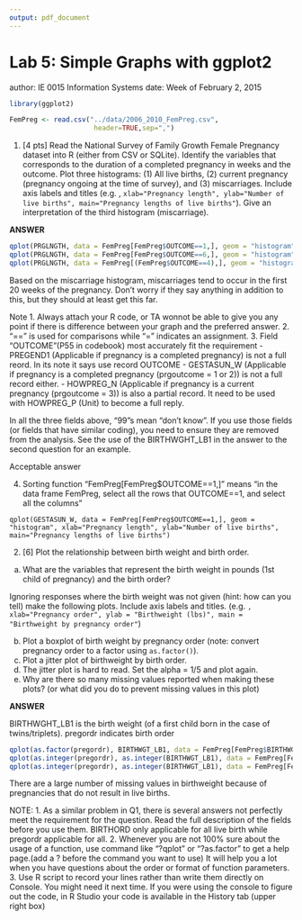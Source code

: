 ```yaml
---
output: pdf_document
---
```

Lab 5: Simple Graphs with ggplot2
==========================
author: IE 0015 Information Systems
date: Week of February 2, 2015 

```r
library(ggplot2)
```

```r
FemPreg <- read.csv("../data/2006_2010_FemPreg.csv",
                     header=TRUE,sep=",")
```

1.  [4 pts] Read the National Survey of Family Growth Female Pregnancy dataset into R (either from CSV or SQLite). Identify the variables that corresponds to the duration of a completed pregnancy in weeks and the outcome. Plot three histograms: (1)  All live births, (2) current pregnancy (pregnancy ongoing at the time of survey), and (3) miscarriages. Include axis labels and titles (e.g. , `xlab="Pregnancy length", ylab="Number of live births", main="Pregnancy lengths of live births"`).  Give an interpretation of the third histogram (miscarriage).

**ANSWER**

```r
qplot(PRGLNGTH, data = FemPreg[FemPreg$OUTCOME==1,], geom = "histogram", xlab="Pregnancy length", ylab="Number of live births", main="Pregnancy lengths of live births")
qplot(PRGLNGTH, data = FemPreg[FemPreg$OUTCOME==6,], geom = "histogram", xlab="Pregnancy length", ylab="Number of live births", main="Pregnancy lengths of current pregnancies")
qplot(PRGLNGTH, data = FemPreg[(FemPreg$OUTCOME==4),], geom = "histogram", xlab="Pregnancy length", ylab="Number of live births", main="Pregnancy lengths of miscarriages")
```


Based on the miscarriage histogram, miscarriages tend to occur in the first 20 weeks of the pregnancy.  Don't worry if they say anything in addition to this, but they should at least get this far.

Note
1. Always attach your R code, or TA wonnot be able to give you any point  if there is difference between your graph and the preferred answer. 
2. "==" is used for comparisons while "=" indicates an assignment. 
3. Field "OUTCOME"(P55 in codebook) most accurately fit the requirement 
  - PREGEND1 (Applicable if pregnancy is a completed pregnancy) is not a full reord. In its note it says use record OUTCOME 
  - GESTASUN_W (Applicable if pregnancy is a completed pregnancy (prgoutcome = 1 or 2)) is not a full record either.
  - HOWPREG_N (Applicable if pregnancy is a current pregnancy (prgoutcome = 3)) is also a partial record. It need to be used with HOWPREG_P (Unit) to become a full reply.
  
In all the three fields above, "99"s mean "don't know". If you use those fields (or fields that have similar coding), you need to ensure they are removed from the analysis. See the use of the BIRTHWGHT_LB1 in the answer to the second question for an example.

Acceptable answer

4. Sorting function "FemPreg[FemPreg$OUTCOME==1,]" means "in the data frame FemPreg, select all the rows that OUTCOME==1, and select all the columns"

```
qplot(GESTASUN_W, data = FemPreg[FemPreg$OUTCOME==1,], geom = "histogram", xlab="Pregnancy length", ylab="Number of live births", main="Pregnancy lengths of live births")
```



2. [6] Plot the relationship between birth weight and birth order.
  a.  What are the variables that represent the birth weight in pounds (1st child of pregnancy) and the birth order?

Ignoring responses where the birth weight was not given (hint: how can you tell) make the following plots. Include axis labels and titles. (e.g. `, xlab="Pregnancy order", ylab = "Birthweight (lbs)", main = "Birthweight by pregnancy order"`)

  b.  Plot a boxplot of birth weight by pregnancy order (note: convert pregnancy order to a factor using `as.factor()`).
  c.  Plot a jitter plot of birthweight by birth order.
  d.  The jitter plot is hard to read. Set the alpha = 1/5 and plot again.
  e.  Why are there so many missing values reported when making these plots? (or what did you do to prevent missing values in this plot)
 
**ANSWER**

BIRTHWGHT_LB1 is the birth weight (of a first child born in the case of twins/triplets).
pregordr indicates birth order

```r
qplot(as.factor(pregordr), BIRTHWGT_LB1, data = FemPreg[FemPreg$BIRTHWGT_LB1<99,], geom = "boxplot", xlab="Pregnancy order", ylab = "Birthweight (lbs)", main = "Birthweight by pregnancy order") 
qplot(as.integer(pregordr), as.integer(BIRTHWGT_LB1), data = FemPreg[FemPreg$BIRTHWGT_LB1<99,], geom = "jitter", xlab="Pregnancy order", ylab = "Birthweight (lbs)", main = "Birthweight by pregnancy order") 
qplot(as.integer(pregordr), as.integer(BIRTHWGT_LB1), data = FemPreg[FemPreg$BIRTHWGT_LB1<99,], geom = "jitter", alpha = I(1/5), xlab="Pregnancy order", ylab = "Birthweight (lbs)", main = "Birthweight by pregnancy order")
```

There are a large number of missing values in birthweight because of pregnancies that do not result in live births.

NOTE:
1. As a similar problem in Q1, there is several answers not perfectly meet the requirement for the question. Read the full description of the fields before you use them.
BIRTHORD only applicable for all live birth while pregordr applicable for all.
2. Whenever you are not 100% sure about the usage of a function, use command like "?qplot" or "?as.factor" to get a help page.(add a ? before the command you want to use) It will help you a lot when you have questions about the order or format of function parameters.
3. Use R script to record your lines rather than write them directly on Console. You might need it next time.  If you were using the console to figure out the code, in R Studio your code is available in the History tab (upper right box)